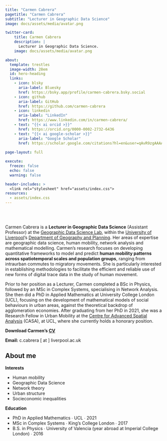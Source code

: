 ```yaml
---
title: "Carmen Cabrera"
pagetitle: "Carmen Cabrera"
subtitle: "Lecturer in Geographic Data Science"
image: docs/assets/media/avatar.png

twitter-card:
    title: Carmen Cabrera
    description: |
      Lecturer in Geographic Data Science.
    image: docs/assets/media/avatar.png

about:
  template: trestles
  image-width: 28em
  id: hero-heading
  links:
    - icon: blsky
      aria-label: Bluesky
      href: https://bsky.app/profile/carmen-cabrera.bsky.social
    - icon: github
      aria-label: GitHub
      href: https://github.com/carmen-cabrera
    - icon: linkedin
      aria-label: "LinkedIn"
      href: https://www.linkedin.com/in/carmen-cabrera/
    - text: "{{< ai orcid >}}"
      href: https://orcid.org/0000-0002-2732-6436
    - text: "{{< ai google-scholar >}}"
      aria-label: "Google Scholar"
      href: https://scholar.google.com/citations?hl=en&user=qAvR9zgAAAAJ
      
page-layout: full

execute: 
  freeze: false
  echo: false
  warning: false

header-includes: >
  <link rel="stylesheet" href="assets/index.css">
resources:
  - assets/index.css
---
```


<br><br>

::: {#hero-heading}
Carmen Cabrera is a **Lecturer in Geographic Data Science** (Assistant Professor) at the [Geographic Data Science Lab](https://www.liverpool.ac.uk/geographic-data-science/), within the [University of Liverpool](https://www.liverpool.ac.uk/)'s [Department of Geography and Planning](https://www.liverpool.ac.uk/geography-and-planning/). Her areas of expertise are geographic data science, human mobility, network analysis and mathematical modelling. Carmen's research focuses on developing quantitative frameworks to model and predict **human mobility patterns across spatiotemporal scales and population groups**, ranging from intraurban commutes to migratory movements. She is particularly interested in establishing methodologies to facilitate the efficient and reliable use of new forms of digital trace data in the study of human movement.

Prior to her position as a Lecturer, Carmen completed a BSc in Physics, followed by an MSc in Complex Systems, specialising in Network Analysis. She then did a PhD in Applied Mathematics at University College London (UCL), focusing on the development of mathematical models of social behaviours in urban areas, against the theoretical backdrop of agglomeration economies. After graduating from her PhD in 2021, she was a Research Fellow in Urban Mobility at the [Centre for Advanced Spatial Analysis](https://www.ucl.ac.uk/bartlett/casa) (CASA), at UCL, where she currently holds a honorary position.

**Download Carmen's [CV](assets/media/CV.pdf)**

**Email:** c.cabrera [ at ] liverpool.ac.uk

:::

## About me

::: grid
::: {#about-me-1 .g-col-6}
**Interests**

<ul class="fa-ul">

<li><i class="fa-solid fa-certificate"></i> Human mobility</li>

<li><i class="fa-solid fa-certificate"></i> Geographic Data Science</li>

<li><i class="fa-solid fa-certificate"></i> Network theory</li>

<li><i class="fa-solid fa-certificate"></i> Urban structure</li>

<li><i class="fa-solid fa-certificate"></i> Socieconomic inequalities</li>

</ul>
:::

::: {#about-me-2 .g-col-6}
**Education**

<ul class="fa-ul">

<li><i class="fa-solid fa-graduation-cap"></i> PhD in Applied Mathematics ∙ UCL ∙ 2021</li>

<li><i class="fa-solid fa-graduation-cap"></i> MSc in Complex Systems ∙ King's College London ∙ 2017</li>

<li><i class="fa-solid fa-graduation-cap"></i> B.S. in Physics ∙ University of Valencia (year abroad at Imperial College London) ∙ 2016</li>

</ul>
:::
:::

<!-- end grid -->

````{=html}
<!--
```r

manual_redirects <-
  readr::read_table(here::here("static", "_manualredirects.txt"),
                    col_names = FALSE) |> 
  dplyr::mutate(redirect = paste0(X1, " ", X2, " ", X3))

manual_redirects <- manual_redirects$redirect

# write the _redirect file
writeLines(manual_redirects, here::here("_site", "_redirects"))

```
-->
````
